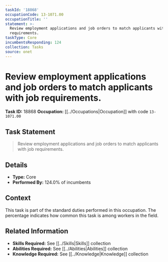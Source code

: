 ```yaml
---
taskId: '18868'
occupationCode: 13-1071.00
occupationTitle: ''
statement: >-
  Review employment applications and job orders to match applicants with job
  requirements.
taskType: Core
incumbentsResponding: 124
collection: Tasks
source: onet
---
```

# Review employment applications and job orders to match applicants with job requirements.

**Task ID:** 18868
**Occupation:** [[../Occupations|Occupation]] with code `13-1071.00`

## Task Statement

> Review employment applications and job orders to match applicants with job requirements.

## Details

- **Type:** Core
- **Performed By:** 124.0% of incumbents

## Context

This task is part of the standard duties performed in this occupation. The percentage indicates how common this task is among workers in the field.

## Related Information

- **Skills Required:** See [[../Skills|Skills]] collection
- **Abilities Required:** See [[../Abilities|Abilities]] collection
- **Knowledge Required:** See [[../Knowledge|Knowledge]] collection

